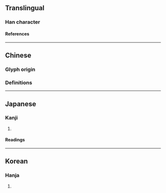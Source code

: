 {{also|涼}}
{{character info}}
{{character info|0xf979}}
==Translingual==
{{stroke order|strokes=10}}

===Han character===
{{Han char|rn=15|rad=冫|as=08|sn=10|four=|canj=IMYRF|ids=⿰冫京}}

====References====
{{Han ref|kx=0132.410|dkj=01665|dj=0296.290|hdz=10299.090|uh=51C9|ud=20937}}
{{Han ref|uh=F979}}

----

==Chinese==

===Glyph origin===
{{Han etyl}}

===Definitions===
{{zh-see|涼|sv}}

----

==Japanese==

===Kanji===
{{ja-kanji|grade=|rs=冫08}}

# {{alternative form of|ja|涼}}

====Readings====
{{ja-readings
|goon=ろう<らう
|kanon=りょう<りやう
|kun=すず-し.い, すず-む, すず-やか, うす-い, ひや-す, まことに
}}

----

==Korean==

===Hanja===
{{ko-hanja|hangeul=량|rv=ryang|mr=ryang|y=lyang}}

# {{rfdef|ko|sort=冫08}}